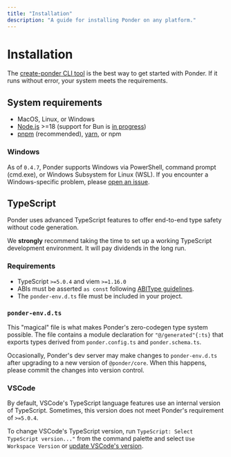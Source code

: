 ```yaml
---
title: "Installation"
description: "A guide for installing Ponder on any platform."
---
```



# Installation

The [create-ponder CLI tool](/docs/getting-started/new-project) is the best way to get started with Ponder. If it runs without error, your system meets the requirements.

## System requirements

- MacOS, Linux, or Windows
- [Node.js](https://nodejs.org/en) >=18 (support for Bun is [in progress](https://github.com/ponder-sh/ponder/issues/442))
- [pnpm](https://pnpm.io/installation) (recommended), [yarn](https://yarnpkg.com/getting-started/install), or npm

### Windows

As of `0.4.7`, Ponder supports Windows via PowerShell, command prompt (cmd.exe), or Windows Subsystem for Linux (WSL). If you encounter a Windows-specific problem, please [open an issue](https://github.com/ponder-sh/ponder/issues).

## TypeScript

Ponder uses advanced TypeScript features to offer end-to-end type safety without code generation.

<Callout type="info">We **strongly** recommend taking the time to set up a working TypeScript development environment. It will pay dividends in the long run.</Callout>

### Requirements

- TypeScript `>=5.0.4` and viem `>=1.16.0`
- ABIs must be asserted `as const` following [ABIType guidelines](https://abitype.dev/guide/getting-started#usage).
- The `ponder-env.d.ts` file must be included in your project.

### `ponder-env.d.ts`

This "magical" file is what makes Ponder's zero-codegen type system possible. The file contains a module declaration for `"@/generated"{:ts}` that exports types derived from `ponder.config.ts` and `ponder.schema.ts`.

Occasionally, Ponder's dev server may make changes to `ponder-env.d.ts` after upgrading to a new version of `@ponder/core`. When this happens, please commit the changes into version control.

### VSCode

By default, VSCode's TypeScript language features use an internal version of TypeScript. Sometimes, this version does not meet Ponder's requirement of `>=5.0.4`.

To change VSCode's TypeScript version, run `TypeScript: Select TypeScript version..."` from the command palette and select `Use Workspace Version` or [update VSCode's version](https://stackoverflow.com/questions/39668731/what-typescript-version-is-visual-studio-code-using-how-to-update-it).

